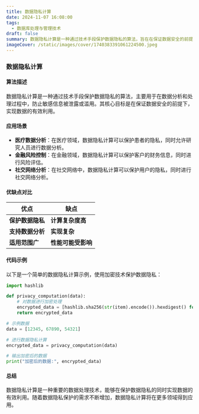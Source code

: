 ```yaml
---
title: 数据隐私计算
date: 2024-11-07 16:08:00
tags:
  - 数据库处理与管理技术
draft: false
summary: 数据隐私计算是一种通过技术手段保护数据隐私的算法，旨在在保证数据安全的前提下实现数据的有效利用。
imageCover: /static/images/cover/1740383391061224500.jpeg
---
```


### 数据隐私计算

#### 算法描述

数据隐私计算是一种通过技术手段保护数据隐私的算法，主要用于在数据分析和处理过程中，防止敏感信息被泄露或滥用。其核心目标是在保证数据安全的前提下，实现数据的有效利用。

#### 应用场景

- **医疗数据分析**：在医疗领域，数据隐私计算可以保护患者的隐私，同时允许研究人员进行数据分析。
- **金融风险控制**：在金融领域，数据隐私计算可以保护客户的财务信息，同时进行风险评估。
- **社交网络分析**：在社交网络中，数据隐私计算可以保护用户的隐私，同时进行社交网络分析。

#### 优缺点对比

| **优点**         | **缺点**           |
| ---------------- | ------------------ |
| **保护数据隐私** | **计算复杂度高**   |
| **支持数据分析** | **实现复杂**       |
| **适用范围广**   | **性能可能受影响** |

#### 代码示例

以下是一个简单的数据隐私计算示例，使用加密技术保护数据隐私：

```python
import hashlib

def privacy_computation(data):
    # 对数据进行加密处理
    encrypted_data = [hashlib.sha256(str(item).encode()).hexdigest() for item in data]
    return encrypted_data

# 示例数据
data = [12345, 67890, 54321]

# 进行数据隐私计算
encrypted_data = privacy_computation(data)

# 输出加密后的数据
print("加密后的数据:", encrypted_data)
```

#### 总结

数据隐私计算是一种重要的数据处理技术，能够在保护数据隐私的同时实现数据的有效利用。随着数据隐私保护的需求不断增加，数据隐私计算将在更多领域得到应用。
